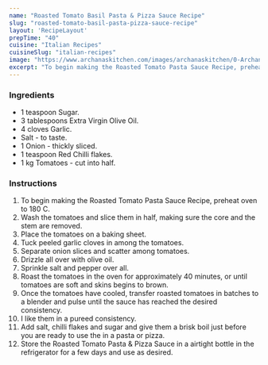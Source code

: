 ---
name: "Roasted Tomato Basil Pasta & Pizza Sauce Recipe"
slug: "roasted-tomato-basil-pasta-pizza-sauce-recipe"
layout: 'RecipeLayout'
prepTime: "40"
cuisine: "Italian Recipes"
cuisineSlug: "italian-recipes"
image: "https://www.archanaskitchen.com/images/archanaskitchen/0-Archanas-Kitchen-Recipes/2016/1-Archana/Roasted_Tomato_Pasta_Sauce_Recipe-1.jpg"
excerpt: "To begin making the Roasted Tomato Pasta Sauce Recipe, preheat oven to 180 C"
---

### Ingredients

- 1 teaspoon Sugar.
- 3 tablespoons Extra Virgin Olive Oil.
- 4 cloves Garlic.
- Salt - to taste.
- 1 Onion - thickly sliced.
- 1 teaspoon Red Chilli flakes.
- 1 kg Tomatoes - cut into half.

### Instructions

1. To begin making the Roasted Tomato Pasta Sauce Recipe, preheat oven to 180 C.
1. Wash the tomatoes and slice them in half, making sure the core and the stem are removed.
1. Place the tomatoes on a baking sheet.
1. Tuck peeled garlic cloves in among the tomatoes.
1. Separate onion slices and scatter among tomatoes.
1. Drizzle all over with olive oil.
1. Sprinkle salt and pepper over all.
1. Roast the tomatoes in the oven for approximately 40 minutes, or until tomatoes are soft and skins begins to brown.
1. Once the tomatoes have cooled, transfer roasted tomatoes in batches to a blender and pulse until the sauce has reached the desired consistency.
1. I like them in a pureed consistency.
1. Add salt, chilli flakes and sugar and give them a brisk boil just before you are ready to use the in a pasta or pizza.
1. Store the Roasted Tomato Pasta & Pizza Sauce in a airtight bottle in the refrigerator for a few days and use as desired.
